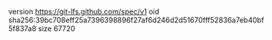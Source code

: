 version https://git-lfs.github.com/spec/v1
oid sha256:39bc708eff25a7396398896f27af6d246d2d51670fff52836a7eb40bf5f837a8
size 67720
